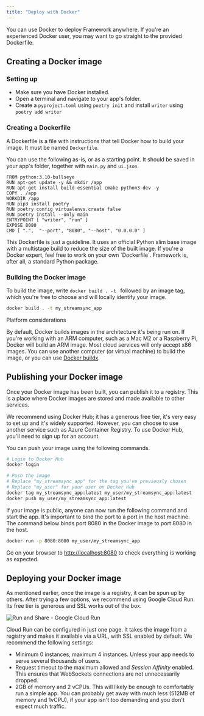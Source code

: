 ```yaml
---
title: "Deploy with Docker"
---
```


You can use Docker to deploy Framework anywhere. If you're an experienced Docker user, you may want to go straight to the provided Dockerfile.

## Creating a Docker image

### Setting up

- Make sure you have Docker installed.
- Open a terminal and navigate to your app's folder.
- Create a `pyproject.toml` using `poetry init` and install `writer` using `poetry add writer`

### Creating a Dockerfile

A Dockerfile is a file with instructions that tell Docker how to build your image. It must be named `Dockerfile`.

You can use the following as-is, or as a starting point. It should be saved in your app's folder, together with `main.py` and `ui.json`.

```docker
FROM python:3.10-bullseye
RUN apt-get update -y && mkdir /app
RUN apt-get install build-essential cmake python3-dev -y
COPY . /app
WORKDIR /app
RUN pip3 install poetry
RUN poetry config virtualenvs.create false
RUN poetry install --only main
ENTRYPOINT [ "writer", "run" ]
EXPOSE 8080
CMD [ ".",  "--port", "8080", "--host", "0.0.0.0" ] 
```

<Note> 
This Dockerfile is just a guideline.
It uses an official Python slim base image with a multistage build to reduce the size of the built image.
If you're a Docker expert, feel free to work on your own `Dockerfile`. Framework is, after all, a standard Python package.
</Note>

### Building the Docker image

To build the image, write `docker build . -t ` followed by an image tag, which you're free to choose and will locally identify your image.

```sh
docker build . -t my_streamsync_app
```

<Warning> 
Platform considerations

By default, Docker builds images in the architecture it's being run on. If you're working with an ARM computer, such as a Mac M2 or a Raspberry Pi, Docker will build an ARM image. Most cloud services will only accept x86 images. You can use another computer (or virtual machine) to build the image, or you can use [Docker buildx](https://docs.docker.com/build/building/multi-platform/).
</Warning>

## Publishing your Docker image

Once your Docker image has been built, you can publish it to a registry. This is a place where Docker images are stored and made available to other services.

We recommend using Docker Hub; it has a generous free tier, it's very easy to set up and it's widely supported. However, you can choose to use another service such as Azure Container Registry. To use Docker Hub, you'll need to sign up for an account.

You can push your image using the following commands.

```sh
# Login to Docker Hub
docker login

# Push the image
# Replace "my_streamsync_app" for the tag you've previously chosen
# Replace "my_user" for your user on Docker Hub
docker tag my_streamsync_app:latest my_user/my_streamsync_app:latest
docker push my_user/my_streamsync_app:latest
```

If your image is public, anyone can now run the following command and start the app. It's important to bind the port to a port in the host machine. The command below binds port 8080 in the Docker image to port 8080 in the host.

```sh
docker run -p 8080:8080 my_user/my_streamsync_app
```

Go on your browser to [http://localhost:8080](http://localhost:8080) to check everything is working as expected.

## Deploying your Docker image

As mentioned earlier, once the image is a registry, it can be spun up by others. After trying a few options, we recommend using Google Cloud Run. Its free tier is generous and SSL works out of the box.

![Run and Share - Google Cloud Run](./images/deploy-with-docker.google-cloud-run.png)

Cloud Run can be configured in just one page. It takes the image from a registry and makes it available via a URL, with SSL enabled by default. We recommend the following settings:

- Minimum 0 instances, maximum 4 instances. Unless your app needs to serve several thousands of users.
- Request timeout to the maximum allowed and _Session Affinity_ enabled. This ensures that WebSockets connections are not unnecessarily dropped.
- 2GB of memory and 2 vCPUs. This will likely be enough to comfortably run a simple app. You can probably get away with much less (512MB of memory and 1vCPU), if your app isn't too demanding and you don't expect much traffic.

